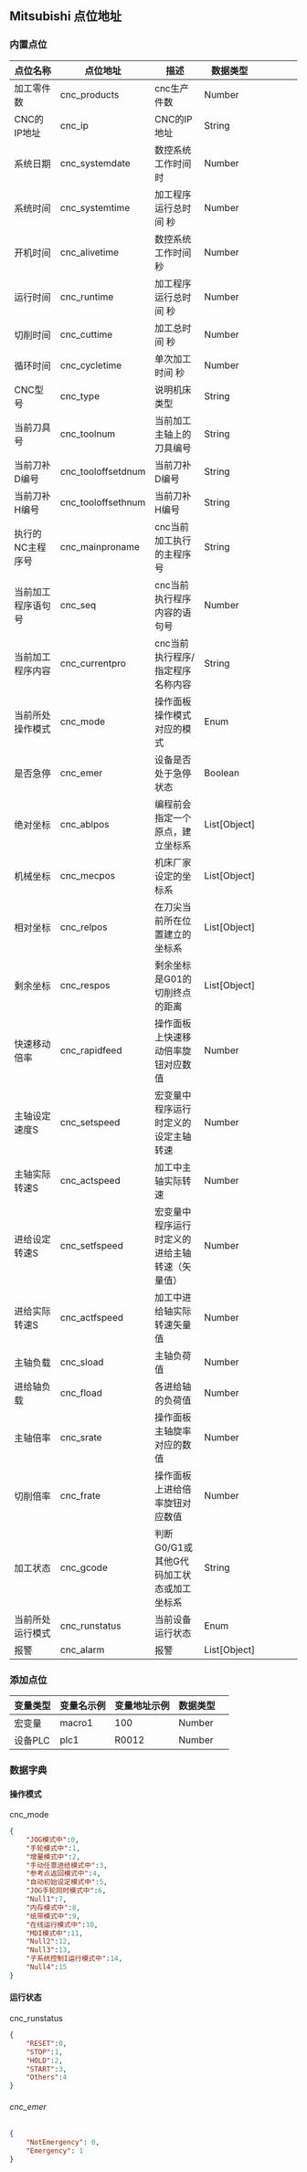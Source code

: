 ## Mitsubishi 点位地址

### 内置点位

| 点位名称 | 点位地址 | 描述 | 数据类型 |
| -- | -- | -- | -- | -- |
| 加工零件数 | cnc_products | cnc生产件数 | Number |
| CNC的IP地址 | cnc_ip | CNC的IP地址 | String |
| 系统日期 | cnc_systemdate | 数控系统工作时间 时 | Number |
| 系统时间 | cnc_systemtime | 加工程序运行总时间 秒| Number |
| 开机时间 | cnc_alivetime | 数控系统工作时间 秒 | Number |
| 运行时间 | cnc_runtime | 加工程序运行总时间 秒| Number |
| 切削时间 | cnc_cuttime | 加工总时间 秒| Number |
| 循环时间 | cnc_cycletime | 单次加工时间 秒| Number |
| CNC型号 | cnc_type | 说明机床类型 | String |
| 当前刀具号 | cnc_toolnum | 当前加工主轴上的刀具编号 | String |
| 当前刀补D编号 | cnc_tooloffsetdnum | 当前刀补D编号 | String |
| 当前刀补H编号 | cnc_tooloffsethnum | 当前刀补H编号 | String |
| 执行的NC主程序号 | cnc_mainproname | cnc当前加工执行的主程序号 | String |
| 当前加工程序语句号 | cnc_seq | cnc当前执行程序内容的语句号 | Number |
| 当前加工程序内容 | cnc_currentpro | cnc当前执行程序/指定程序名称内容 | String |
| 当前所处操作模式 | cnc_mode | 操作面板操作模式对应的模式 | Enum |
| 是否急停 | cnc_emer | 设备是否处于急停状态 | Boolean |
| 绝对坐标 | cnc_ablpos | 编程前会指定一个原点，建立坐标系 | List[Object] |
| 机械坐标 | cnc_mecpos | 机床厂家设定的坐标系 | List[Object] |
| 相对坐标 | cnc_relpos | 在刀尖当前所在位置建立的坐标系 | List[Object] |
| 剩余坐标 | cnc_respos | 剩余坐标是G01的切削终点的距离 | List[Object] |
| 快速移动倍率 | cnc_rapidfeed | 操作面板上快速移动倍率旋钮对应数值 | Number |
| 主轴设定速度S | cnc_setspeed | 宏变量中程序运行时定义的设定主轴转速 | Number |
| 主轴实际转速S | cnc_actspeed | 加工中主轴实际转速 | Number |
| 进给设定转速S | cnc_setfspeed | 宏变量中程序运行时定义的进给主轴转速（矢量值） | Number |
| 进给实际转速S | cnc_actfspeed | 加工中进给轴实际转速矢量值 | Number |
| 主轴负载 | cnc_sload | 主轴负荷值 | Number |
| 进给轴负载 | cnc_fload | 各进给轴的负荷值 | Number |
| 主轴倍率 | cnc_srate | 操作面板主轴旋率对应的数值 | Number |
| 切削倍率 | cnc_frate | 操作面板上进给倍率旋钮对应数值 | Number |
| 加工状态 | cnc_gcode | 判断G0/G1或其他G代码加工状态或加工坐标系 | String |
| 当前所处运行模式 | cnc_runstatus | 当前设备运行状态 | Enum |
| 报警 | cnc_alarm | 报警 | List[Object] |

### 添加点位

| 变量类型 | 变量名示例 | 变量地址示例 | 数据类型 |
| -- | -- | -- | -- | -- |
| 宏变量 | macro1 | 100 | Number |
| 设备PLC | plc1 | R0012 | Number |




### 数据字典

#### 操作模式

cnc_mode

``` json
{
    "JOG模式中":0,
    "手轮模式中":1,
    "增量模式中":2,
    "手动任意进给模式中":3,
    "参考点返回模式中":4,
    "自动初始设定模式中":5,
    "JOG手轮同时模式中":6,
    "Null1":7,
    "内存模式中":8,
    "纸带模式中":9,
    "在线运行模式中":10,
    "MDI模式中":11,
    "Null2":12,
    "Null3":13,
    "子系统控制I运行模式中":14,
    "Null4":15
}
```
#### 运行状态

cnc_runstatus

``` json
{
    "RESET":0,
    "STOP":1,
    "HOLD":2,
    "START":3,
    "Others":4
}
```


###### cnc_emer

``` json
{
    "NotEmergency": 0,
    "Emergency": 1
}
```
